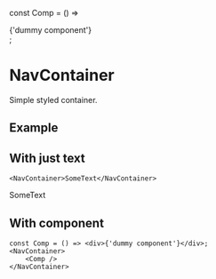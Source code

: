 const Comp = () => <div>{'dummy component'}</div>;

# NavContainer

Simple styled container.

## Example

## With just text

```
<NavContainer>SomeText</NavContainer>
```

<NavContainer>SomeText</NavContainer>

## With component

```
const Comp = () => <div>{'dummy component'}</div>;
<NavContainer>
    <Comp />
</NavContainer>
```

<NavContainer>
  <Comp />
</NavContainer>
